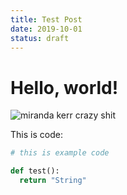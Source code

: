 ```yaml
---
title: Test Post
date: 2019-10-01
status: draft
---
```



# Hello, world!

![miranda kerr crazy shit](./miranda-kerr.jpeg)

This is code:

```python
# this is example code

def test():
  return "String"
```
